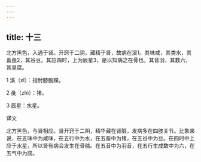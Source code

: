 ```yaml
---
---
---
```

title: 十三
---




北方黑色，入通于肾。开窍于二阴，藏精于肾，故病在溪1。其味咸，其类水，其畜彘2，其谷豆。其应四时，上为辰星3，是以知病之在骨也。其音羽，其数六，其臭腐。

1 溪（xī）：指肘膝腕踝。

2 彘（zhì）：猪。

3 辰星：水星。

译文

北方黑色，与肾相应。肾开窍于二阴，精华藏在肾脏，发病多在四肢关节。比象来说，在五味中为咸味，在五行中为水，在五畜中为猪，在五谷中为豆。在四时中上应于水星，所以肾有病会发生在骨骼。在五音中为羽音，在五行生成数中为六，在五气中为腐。
